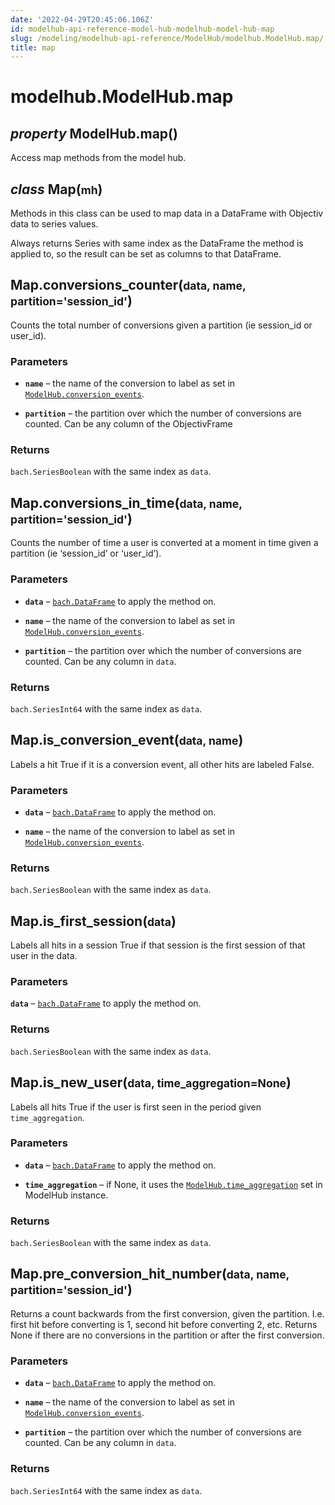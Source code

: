```yaml
---
date: '2022-04-29T20:45:06.106Z'
id: modelhub-api-reference-model-hub-modelhub-model-hub-map
slug: /modeling/modelhub-api-reference/ModelHub/modelhub.ModelHub.map/
title: map
---
```


# modelhub.ModelHub.map

<div>

<h2 class="signature-class"><span class="type-annotation"><em>property</em></span> <span class="additional-name">ModelHub.</span><span class="name">map(</span>)</h2>


<div class="content">

Access map methods from the model hub.

<div class="class">

<h2 class="signature-class"><span class="type-annotation"><em>class</em></span> <span class="name">Map(</span><small class="parameter-list"><span class="parameter" id="mh">mh</span></small>)</h2>


<div class="content">

Methods in this class can be used to map data in a DataFrame with Objectiv data to series values.

Always returns Series with same index as the DataFrame the method is applied to, so the result can be set
as columns to that DataFrame.

<div class="method">

<h2 class="signature-class"><span class="additional-name">Map.</span><span class="name">conversions_counter(</span><small class="parameter-list"><span class="parameter" id="data">data</span>, <span class="parameter" id="name">name</span>, <span class="parameter" id="partition">partition='session_id'</span></small>)</h2>


<div class="content">

Counts the total number of conversions given a partition (ie session_id
or user_id).


### Parameters

* **`name`** – the name of the conversion to label as set in
[`ModelHub.conversion_events`](/docs/modeling/modelhub-api-reference/ModelHub/modelhub.ModelHub.conversion-events/#modelhub.ModelHub.conversion-events).

* **`partition`** – the partition over which the number of conversions are counted. Can be any column
of the ObjectivFrame



### Returns

`bach.SeriesBoolean` with the same index as `data`.



</div>

</div>
<div class="method">

<h2 class="signature-class"><span class="additional-name">Map.</span><span class="name">conversions_in_time(</span><small class="parameter-list"><span class="parameter" id="data">data</span>, <span class="parameter" id="name">name</span>, <span class="parameter" id="partition">partition='session_id'</span></small>)</h2>


<div class="content">

Counts the number of time a user is converted at a moment in time given a partition (ie ‘session_id’
or ‘user_id’).


### Parameters

* **`data`** – [`bach.DataFrame`](/docs/modeling/bach/api-reference/DataFrame/bach.DataFrame/#bach.DataFrame) to apply the method on.

* **`name`** – the name of the conversion to label as set in
[`ModelHub.conversion_events`](/docs/modeling/modelhub-api-reference/ModelHub/modelhub.ModelHub.conversion-events/#modelhub.ModelHub.conversion-events).

* **`partition`** – the partition over which the number of conversions are counted. Can be any column
in `data`.



### Returns

`bach.SeriesInt64` with the same index as `data`.



</div>

</div>
<div class="method">

<h2 class="signature-class"><span class="additional-name">Map.</span><span class="name">is_conversion_event(</span><small class="parameter-list"><span class="parameter" id="data">data</span>, <span class="parameter" id="name">name</span></small>)</h2>


<div class="content">

Labels a hit True if it is a conversion event, all other hits are labeled False.


### Parameters

* **`data`** – [`bach.DataFrame`](/docs/modeling/bach/api-reference/DataFrame/bach.DataFrame/#bach.DataFrame) to apply the method on.

* **`name`** – the name of the conversion to label as set in
[`ModelHub.conversion_events`](/docs/modeling/modelhub-api-reference/ModelHub/modelhub.ModelHub.conversion-events/#modelhub.ModelHub.conversion-events).



### Returns

`bach.SeriesBoolean` with the same index as `data`.



</div>

</div>
<div class="method">

<h2 class="signature-class"><span class="additional-name">Map.</span><span class="name">is_first_session(</span><small class="parameter-list"><span class="parameter" id="data">data</span></small>)</h2>


<div class="content">

Labels all hits in a session True if that session is the first session of that user in the data.


### Parameters

**`data`** – [`bach.DataFrame`](/docs/modeling/bach/api-reference/DataFrame/bach.DataFrame/#bach.DataFrame) to apply the method on.



### Returns

`bach.SeriesBoolean` with the same index as `data`.



</div>

</div>
<div class="method">

<h2 class="signature-class"><span class="additional-name">Map.</span><span class="name">is_new_user(</span><small class="parameter-list"><span class="parameter" id="data">data</span>, <span class="parameter" id="time_aggregation">time_aggregation=None</span></small>)</h2>


<div class="content">

Labels all hits True if the user is first seen in the period given `time_aggregation`.


### Parameters

* **`data`** – [`bach.DataFrame`](/docs/modeling/bach/api-reference/DataFrame/bach.DataFrame/#bach.DataFrame) to apply the method on.

* **`time_aggregation`** – if None, it uses the [`ModelHub.time_aggregation`](/docs/modeling/modelhub-api-reference/ModelHub/modelhub.ModelHub.time-aggregation/#modelhub.ModelHub.time-aggregation) set in ModelHub
instance.



### Returns

`bach.SeriesBoolean` with the same index as `data`.



</div>

</div>
<div class="method">

<h2 class="signature-class"><span class="additional-name">Map.</span><span class="name">pre_conversion_hit_number(</span><small class="parameter-list"><span class="parameter" id="data">data</span>, <span class="parameter" id="name">name</span>, <span class="parameter" id="partition">partition='session_id'</span></small>)</h2>


<div class="content">

Returns a count backwards from the first conversion, given the partition. I.e. first hit before
converting is 1, second hit before converting 2, etc. Returns None if there are no conversions
in the partition or after the first conversion.


### Parameters

* **`data`** – [`bach.DataFrame`](/docs/modeling/bach/api-reference/DataFrame/bach.DataFrame/#bach.DataFrame) to apply the method on.

* **`name`** – the name of the conversion to label as set in
[`ModelHub.conversion_events`](/docs/modeling/modelhub-api-reference/ModelHub/modelhub.ModelHub.conversion-events/#modelhub.ModelHub.conversion-events).

* **`partition`** – the partition over which the number of conversions are counted. Can be any column
in `data`.



### Returns

`bach.SeriesInt64` with the same index as `data`.



</div>

</div>

</div>

</div>

</div>

</div>
